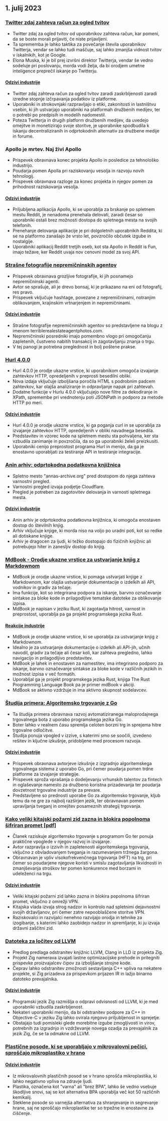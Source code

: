 

<CallToAction />

<Steps>

## 1. julij 2023

### [Twitter zdaj zahteva račun za ogled tvitov](https://techcrunch.com/2023/06/30/twitter-now-requires-an-account-to-view-tweets/)

- Twitter zdaj za ogled tvitov od uporabnikov zahteva račun, kar pomeni, da se boste morali prijaviti, če niste prijavljeni.
- Ta sprememba je lahko taktika za povečanje števila uporabnikov Twitterja, vendar se lahko tudi maščuje, saj lahko zmanjša vidnost tvitov v iskalnikih, kot je Google.
- Elona Muska, ki je bil prej izvršni direktor Twitterja, vendar še vedno sodeluje pri poslovanju, morda vodi želja, da bi orodjem umetne inteligence preprečil iskanje po Twitterju.

#### [Odzivi industrije](http://news.ycombinator.com/item?id=36540957)

- Twitter zdaj zahteva račun za ogled tvitov zaradi zaskrbljenosti zaradi izredne stopnje izčrpavanja podatkov iz platforme.
- Uporabniki in strokovnjaki razpravljajo o etiki, zakonitosti in lastništvu vsebin, ki jih ustvarjajo uporabniki na platformah družbenih medijev, ter o potrebi po predpisih in modelih nadomestil.
- Poteza Twitterja in drugih platform družbenih medijev, da uvedejo omejitve in monetizirajo svoje storitve, je uporabnike spodbudila k iskanju decentraliziranih in odprtokodnih alternativ za družbene medije in forume.

### Apollo je mrtev. Naj živi Apollo

- Prispevek obravnava konec projekta Apollo in posledice za tehnološko industrijo.
- Poudarja pomen Apolla pri raziskovanju vesolja in razvoju novih tehnologij.
- Prispevek obravnava razloge za konec projekta in njegov pomen za prihodnost raziskovanja vesolja.

#### [Odzivi industrije](http://news.ycombinator.com/item?id=36543894)

- Priljubljena aplikacija Apollo, ki se uporablja za brskanje po spletnem mestu Reddit, je nenadoma prenehala delovati, zaradi česar so uporabniki ostali brez možnosti dostopa do spletnega mesta na svojih telefonih.
- Prenehanje delovanja aplikacije je pri dolgoletnih uporabnikih Reddita, ki se na platformo zanašajo že vrsto let, povzročilo občutek izgube in nostalgije.
- Uporabniki aplikacij Reddit tretjih oseb, kot sta Apollo in Reddit is Fun, imajo težave, ker Reddit uvaja nov cenovni model za svoj API.

### [Strašne fotografije nepremičninskih agentov](https://terriblerealestateagentphotos.com)

- Prispevek obravnava grozljive fotografije, ki jih posnamejo nepremičninski agenti.
- Avtor se sprašuje, ali je drevo bonsaj, ki je prikazano na eni od fotografij, res pravo.
- Prispevek vključuje hashtage, povezane z nepremičninami, notranjim oblikovanjem, krajinskim vrtnarjenjem in nepremičninami.

#### [Odzivi industrije](http://news.ycombinator.com/item?id=36533193)

- Strašne fotografije nepremičninskih agentov so predstavljene na blogu z imenom terriblerealestateagentphotos.com.
- Nepremičninski posredniki imajo pomembno vlogo pri omogočanju zapletenih, čustveno nabitih transakcij in zagotavljanju znanja o trgu.
- V tej panogi je potrebna preglednost in bolj poštene prakse.

### [Hurl 4.0.0](https://hurl.dev/blog/2023/06/30/announcing-hurl-4.0.0.html)

- Hurl 4.0.0 je orodje ukazne vrstice, ki uporabnikom omogoča izvajanje zahtevkov HTTP, opredeljenih v preprosti besedilni obliki.
- Nova izdaja vključuje izboljšana poročila HTML s podrobnim padcem zahtevkov, kar olajša analiziranje in odpravljanje napak pri zahtevah.
- Dodatne funkcije v Hurlu 4.0.0 vključujejo nove filtre za dekodiranje in XPath, spremembe pri vrednotenju poti JSONPath in podporo za metode HTTP po meri.

#### [Odzivi industrije](http://news.ycombinator.com/item?id=36539144)

- Hurl 4.0.0 je orodje ukazne vrstice, ki ga poganja curl in se uporablja za izvajanje zahtevkov HTTP, opredeljenih v obliki navadnega besedila.
- Predstavitev in vzorec kode na spletnem mestu sta pohvaljena, ker sta vzbudila zanimanje in povzročila, da so ga uporabniki želeli preizkusiti.
- Uporabniki cenijo preprostost programa Hurl in menijo, da ga je enostavno uporabljati za testiranje API in testiranje integracije.

### [Anin arhiv: odprtokodna podatkovna knjižnica](https://annas-archive.org/)

- Spletno mesto "annas-archive.org" pred dostopom do njega zahteva varnostni pregled.
- Varnostni pregled izvaja podjetje Cloudflare.
- Pregled je potreben za zagotovitev delovanja in varnosti spletnega mesta.

#### [Odzivi industrije](http://news.ycombinator.com/item?id=36530662)

- Anin arhiv je odprtokodna podatkovna knjižnica, ki omogoča enostaven dostop do številnih knjig.
- Arhiv vključuje knjige, ki morda niso na voljo po uradni poti, kot so redke ali dotiskane knjige.
- Arhiv je dragocen za ljudi, ki težko dostopajo do fizičnih knjižnic ali potrebujejo hiter in zanesljiv dostop do knjig.

### [MdBook - Orodje ukazne vrstice za ustvarjanje knjig z Markdownom](https://rust-lang.github.io/mdBook/)

- MdBook je orodje ukazne vrstice, ki pomaga ustvarjati knjige z Markdownom, kar olajša ustvarjanje dokumentacije o izdelkih ali API, vodnikov in gradiv za tečaje.
- Ima funkcije, kot so integrirana podpora za iskanje, barvno označevanje sintakse za bloke kode in prilagodljive tematske datoteke za oblikovanje izpisa.
- MdBook je napisan v jeziku Rust, ki zagotavlja hitrost, varnost in preprostost, uporablja pa ga projekt programskega jezika Rust.

#### [Reakcije industrije](http://news.ycombinator.com/item?id=36528984)

- MdBook je orodje ukazne vrstice, ki se uporablja za ustvarjanje knjig z Markdownom.
- Idealno je za ustvarjanje dokumentacije o izdelkih ali API-jih, učnih navodil, gradiv za tečaje ali česar koli, kar zahteva pregledno, lahko navigacijo in prilagodljivo predstavitev.
- MdBook je lahek in enostaven za namestitev, ima integrirano podporo za iskanje, barvno označevanje sintakse za bloke kode v različnih jezikih in možnost izpisa v več formatih.
- Uporabljal ga je projekt programskega jezika Rust, knjiga The Rust Programming Language Book pa je primer mdBook v akciji.
- MdBook se aktivno vzdržuje in ima aktivno skupnost sodelavcev.

### [Študija primera: Algoritemsko trgovanje z Go](https://polygon.io/blog/case-study-algorithmict-trading-with-go/)

- Ta študija primera obravnava razvoj avtomatiziranega maloprodajnega trgovalnega bota z uporabo programskega jezika Go.
- Boter lahko v realnem času spremlja celoten borzni trg in sprejema hitre trgovalne odločitve.
- Študija ponuja vpogled v izzive, s katerimi smo se soočili, izvedeno rešitev in ključne izkušnje, pridobljene med procesom razvoja.

#### [Odzivi industrije](http://news.ycombinator.com/item?id=36539235)

- Prispevek obravnava avtorjeve izkušnje z izgradnjo algoritemskega trgovalnega sistema z uporabo Go, pri čemer poudarja pomen trdne platforme za izvajanje strategije.
- Prispevek sproža vprašanja o dodeljevanju vrhunskih talentov za fintech in oglaševanje namesto za družbeno koristna prizadevanja ter poudarja dovzetnost trgovalne industrije za prevare.
- Predstavljene so prednosti uporabe Go za algoritemsko trgovanje, kljub temu da ne gre za najbolj razširjen jezik, ter obravnavan pomen upravljanja tveganj in omejitev posameznih strategij trgovanja.

### [Kako veliki kitajski požarni zid zazna in blokira popolnoma šifriran promet [pdf]](https://gfw.report/publications/usenixsecurity23/data/paper/paper.pdf)

- Članek raziskuje algoritemsko trgovanje s programom Go ter ponuja praktične vpoglede v njegov razvoj in izvajanje.
- Avtor razpravlja o izzivih in zapletenosti algoritemskega trgovanja, vključno z obvladovanjem tveganja in razumevanjem tržnega žargona.
- Obravnavan je vpliv visokofrekvenčnega trgovanja (HFT) na trg, pri čemer so poudarjene njegove koristi v smislu zagotavljanja likvidnosti in zmanjševanja stroškov ter pomen konkurence med borzami in udeleženci na trgu.

#### [Odzivi industrije](http://news.ycombinator.com/item?id=36531485)

- Veliki kitajski požarni zid lahko zazna in blokira popolnoma šifriran promet, vključno z omrežji VPN.
- Kitajska vlada izvaja strog nadzor in kontrolo nad spletnimi dejavnostmi svojih državljanov, pri čemer zatre nepooblaščene storitve VPN.
- Raziskovalci in razvijalci nenehno razvijajo orodja in tehnike za izogibanje, s katerimi lahko zaobidejo nadzor in spremljanje, ki ju izvaja državni zaščitni zid.

### [Datoteka za ločitev od LLVM](https://github.com/ziglang/zig/issues/16270)

- Predlog predlaga odstranitev knjižnic LLVM, Clang in LLD iz projekta Zig.
- Projekt Zig namerava izvajati lastne optimizacijske prehode in pritegniti prispevke proizvajalcev čipov za izboljšanje strojne kode.
- Čeprav lahko odstranitev zmožnosti sestavljanja C++ vpliva na nekatere projekte, si Zig prizadeva za prispevkom prijazen IR in lažjo binarno datoteko prevajalnika.

#### [Odzivi industrije](http://news.ycombinator.com/item?id=36529456)

- Programski jezik Zig razmišlja o odpravi odvisnosti od LLVM, ki je med uporabniki vzbudila zaskrbljenost.
- Nekateri uporabniki menijo, da bi odstranitev podpore za C++ in Objective-C v jeziku Zig lahko ovirala njegovo priljubljenost in sprejetje.
- Obstajajo tudi pomisleki glede morebitne izgube zmogljivosti in virov, potrebnih za izgradnjo in vzdrževanje novega ozadja za prevajalnik za jezik Zig, če se ta odmakne od LLVM.

### [Plastične posode, ki se uporabljajo v mikrovalovni pečici, sproščajo mikroplastiko v hrano](https://pubs.acs.org/doi/10.1021/acs.est.3c01942)

#### [Odzivi industrije](http://news.ycombinator.com/item?id=36532812)

- Iz mikrovalovnih plastičnih posod se v hrano sprošča mikroplastika, ki lahko negativno vpliva na zdravje ljudi.
- Plastika, označena kot "varna" ali "brez BPA", lahko še vedno vsebuje škodljive snovi, saj se kot alternativa BPA uporablja več kot 50 različnih kemikalij.
- Steklene posode so varnejša alternativa za shranjevanje in segrevanje hrane, saj ne sproščajo mikroplastike ter so trpežne in enostavne za čiščenje.

</Steps>
